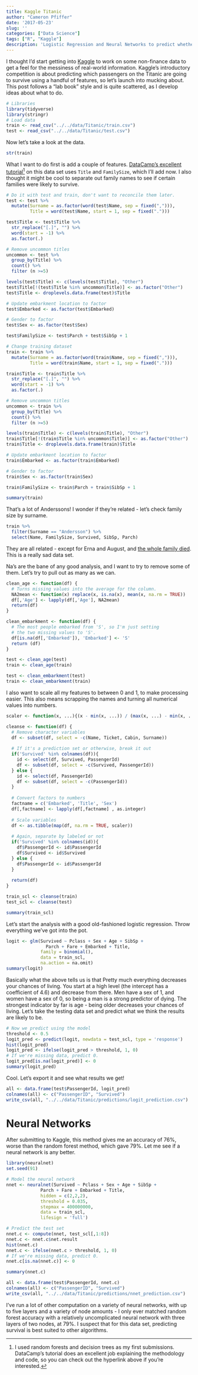 ```yaml
---
title: Kaggle Titanic
author: "Cameron Pfiffer"
date: '2017-05-23'
slug: ''
categories: ["Data Science"]
tags: ["R", "Kaggle"]
description: 'Logistic Regression and Neural Networks to predict whether someone survived the Titanic.'
---
```


I thought I'd start getting into [Kaggle](www.kaggle.com) to work on some non-finance data to get a feel for the messiness of real-world information. Kaggle's introductory competition is about predicting which passengers on the Titanic are going to survive using a handful of features, so let's launch into mucking about. This post follows a "lab book" style and is quite scattered, as I develop ideas about what to do.

```r
# Libraries
library(tidyverse)
library(stringr)
# Load data
train <- read_csv("../../data/Titanic/train.csv")
test <- read_csv("../../data/Titanic/test.csv")
```

Now let's take a look at the data. 

```r
str(train)
```

What I want to do first is add a couple of features. [DataCamp's excellent tutorial](https://www.datacamp.com/community/open-courses/kaggle-tutorial-on-machine-learing-the-sinking-of-the-titanic#gs.UrAze5E)[^1] on this data set uses `Title` and `FamilySize`, which I'll add now. I also thought it might be cool to separate out family names to see if certain families were likely to survive.

```r
# Do it with test and train, don't want to reconcile them later.
test <- test %>% 
  mutate(Surname = as.factor(word(test$Name, sep = fixed(","))),
         Title = word(test$Name, start = 1, sep = fixed(".")))

test$Title <- test$Title %>% 
  str_replace("[.]", "") %>%
  word(start = -1) %>% 
  as.factor(.)

# Remove uncommon titles
uncommon <- test %>% 
  group_by(Title) %>%
  count() %>% 
  filter (n >=5) 

levels(test$Title) <- c(levels(test$Title), "Other")
test$Title[!(test$Title %in% uncommon$Title)] <- as.factor("Other")
test$Title <- droplevels.data.frame(test)$Title

# Update embarkment location to factor
test$Embarked <- as.factor(test$Embarked)

# Gender to factor
test$Sex <- as.factor(test$Sex)

test$FamilySize <- test$Parch + test$SibSp + 1

# Change training dataset
train <- train %>% 
  mutate(Surname = as.factor(word(train$Name, sep = fixed(","))),
         Title = word(train$Name, start = 1, sep = fixed(".")))

train$Title <- train$Title %>% 
  str_replace("[.]", "") %>%
  word(start = -1) %>% 
  as.factor(.)

# Remove uncommon titles
uncommon <- train %>% 
  group_by(Title) %>%
  count() %>% 
  filter (n >=5) 

levels(train$Title) <- c(levels(train$Title), "Other")
train$Title[!(train$Title %in% uncommon$Title)] <- as.factor("Other")
train$Title <- droplevels.data.frame(train)$Title

# Update embarkment location to factor
train$Embarked <- as.factor(train$Embarked)

# Gender to factor
train$Sex <- as.factor(train$Sex)

train$FamilySize <- train$Parch + train$SibSp + 1

summary(train)
```

That's a lot of Anderssons! I wonder if they're related - let's check family size by surname.

```r
train %>% 
  filter(Surname == "Andersson") %>% 
  select(Name, FamilySize, Survived, SibSp, Parch)
```

They are all related - except for Erna and August, and [the whole family died](https://titanicstory.wordpress.com/2012/04/04/the-entire-andersson-family-was-lost-on-the-titanic/). This is a really sad data set.

[^1]: I used random forests and decision trees as my first submissions. DataCamp's tutorial does an excellent job explaining the methodology and code, so you can check out the hyperlink above if you're interested.

Na's are the bane of any good analysis, and I want to try to remove some of them. Let's try to pull out as many as we can.

```r
clean_age <- function(df) {
  # Turns missing values into the average for the column.
  NA2mean <- function(x) replace(x, is.na(x), mean(x, na.rm = TRUE))
  df[,'Age'] <- lapply(df[,'Age'], NA2mean)
  return(df)
}

clean_embarkment <- function(df) {
  # The most people embarked from 'S', so I'm just setting
  # the two missing values to 'S'.
  df[is.na(df[,'Embarked']), 'Embarked'] <- 'S'
  return (df)
}

test <- clean_age(test)
train <- clean_age(train)

test <- clean_embarkment(test)
train <- clean_embarkment(train)
```

I also want to scale all my features to between 0 and 1, to make processing easier. This also means scrapping the names and turning all numerical values into numbers.

```r
scaler <- function(x, ...){(x - min(x, ...)) / (max(x, ...) - min(x, ...))}

cleanse <- function(df) {
  # Remove character variables
  df <- subset(df, select = -c(Name, Ticket, Cabin, Surname))
  
  # If it's a prediction set or otherwise, break it out
  if('Survived' %in% colnames(df)){
    id <- select(df, Survived, PassengerId)
    df <- subset(df, select = -c(Survived, PassengerId))
  } else {
    id <- select(df, PassengerId)
    df <- subset(df, select = -c(PassengerId))
  }
  
  # Convert factors to numbers
  factname = c('Embarked', 'Title', 'Sex')
  df[,factname] <- lapply(df[,factname] , as.integer)
  
  # Scale variables
  df <- as.tibble(map(df, na.rm = TRUE, scaler))
  
  # Again, separate by labeled or not
  if('Survived' %in% colnames(id)){
    df$PassengerId <- id$PassengerId
    df$Survived <- id$Survived
  } else {
    df$PassengerId <- id$PassengerId
  }
  
  return(df)
}

train_scl <- cleanse(train)
test_scl <- cleanse(test)

summary(train_scl)
```


Let's start the analysis with a good old-fashioned logistic regression. Throw everything we've got into the pot.

```r
logit <- glm(Survived ~ Pclass + Sex + Age + SibSp + 
               Parch + Fare + Embarked + Title,
             family = binomial(),
             data = train_scl,
             na.action = na.omit)
summary(logit)
```

Basically what the above tells us is that Pretty much everything decreases your chances of living. You start at a high level (the intercept has a coefficient of 4.6) and decrease from there. Men have a sex of 1, and women have a sex of 0, so being a man is a strong predictor of dying. The strongest indicator by far is age - being older decreases your chances of living. Let's take the testing data set and predict what we think the results are likely to be.

```r
# Now we predict using the model
threshold <- 0.5
logit_pred <- predict(logit, newdata = test_scl, type = 'response')
hist(logit_pred)
logit_pred <- ifelse(logit_pred > threshold, 1, 0)
# If we're missing data, predict 0.
logit_pred[is.na(logit_pred)] <- 0
summary(logit_pred)
```

Cool. Let's export it and see what results we get!

```r
all <- data.frame(test$PassengerId, logit_pred)
colnames(all) <- c("PassengerID", "Survived")
write_csv(all, "../../data/Titanic/predictions/logit_prediction.csv")
```

# Neural Networks

After submitting to Kaggle, this method gives me an accuracy of 76%, worse than the random forest method, which gave 79%. Let me see if a neural network is any better.

```r
library(neuralnet)
set.seed(91)

# Model the neural network
nnet <- neuralnet(Survived ~ Pclass + Sex + Age + SibSp + 
             Parch + Fare + Embarked + Title,
             hidden = c(2,2,2),
             threshold = 0.035,
             stepmax = 400000000,
             data = train_scl,
             lifesign = 'full')

# Predict the test set
nnet.c <- compute(nnet, test_scl[,1:8])
nnet.c <- nnet.c$net.result
hist(nnet.c)
nnet.c <- ifelse(nnet.c > threshold, 1, 0)
# If we're missing data, predict 0.
nnet.c[is.na(nnet.c)] <- 0

summary(nnet.c)
```

```r
all <- data.frame(test$PassengerId, nnet.c)
colnames(all) <- c("PassengerID", "Survived")
write_csv(all, "../../data/Titanic/predictions/nnet_prediction.csv")
```

I've run a lot of other computation on a variety of neural networks, with up to five layers and a variety of node amounts - I only ever matched random forest accuracy with a relatively uncomplicated neural network with three layers of two nodes, at 79%. I suspect that for this data set, predicting survival is best suited to other algorithms.


